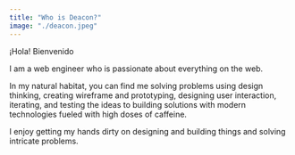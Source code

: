 ```yaml
---
title: "Who is Deacon?"
image: "./deacon.jpeg"
---
```



¡Hola! Bienvenido

I am a web engineer who is passionate about everything on the web.

In my natural habitat, you can find me solving problems using design thinking, creating wireframe and prototyping, designing user interaction, iterating, and testing the ideas to building solutions with modern technologies fueled with high doses of caffeine.

I enjoy getting my hands dirty on designing and building things and solving intricate problems.
